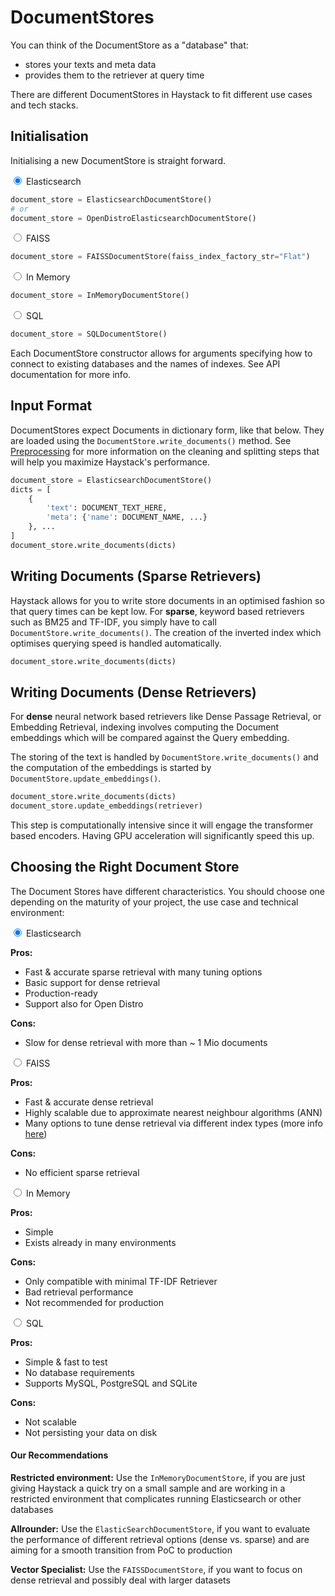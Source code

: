 <!---
title: "Document Store"
metaTitle: "Document Store"
metaDescription: ""
slug: "/docs/documentstore"
date: "2020-09-03"
id: "documentstoremd"
--->

# DocumentStores

You can think of the DocumentStore as a "database" that:

- stores your texts and meta data
- provides them to the retriever at query time

There are different DocumentStores in Haystack to fit different use cases and tech stacks.

## Initialisation

Initialising a new DocumentStore is straight forward.

<div class="tabs tabsdsinstall">

<div class="tab">
<input type="radio" id="tab-1-1" name="tab-group-1" checked />
<label class="labelouter" for="tab-1-1">Elasticsearch</label>
<div class="tabcontent">

```python
document_store = ElasticsearchDocumentStore()
# or
document_store = OpenDistroElasticsearchDocumentStore()

```

</div>
</div>

<div class="tab">
<input type="radio" id="tab-1-2" name="tab-group-1" />
<label class="labelouter" for="tab-1-2">FAISS</label>
<div class="tabcontent">

```python
document_store = FAISSDocumentStore(faiss_index_factory_str="Flat")
```

</div>
</div>

<div class="tab">
<input type="radio" id="tab-1-3" name="tab-group-1" />
<label class="labelouter" for="tab-1-3">In Memory</label>
<div class="tabcontent">

```python
document_store = InMemoryDocumentStore()
```

</div>
</div>

<div class="tab">
<input type="radio" id="tab-1-4" name="tab-group-1" />
<label class="labelouter" for="tab-1-4">SQL</label>
<div class="tabcontent">

```python
document_store = SQLDocumentStore()
```

</div>
</div>

</div>

Each DocumentStore constructor allows for arguments specifying how to connect to existing databases and the names of indexes.
See API documentation for more info.

## Input Format

DocumentStores expect Documents in dictionary form, like that below.
They are loaded using the `DocumentStore.write_documents()` method.
See [Preprocessing](/docs/latest/preprocessingmd) for more information on the cleaning and splitting steps that will help you maximize Haystack's performance.

[//]: # "Add link to preprocessing section"

```python
document_store = ElasticsearchDocumentStore()
dicts = [
    {
        'text': DOCUMENT_TEXT_HERE,
        'meta': {'name': DOCUMENT_NAME, ...}
    }, ...
]
document_store.write_documents(dicts)
```

## Writing Documents (Sparse Retrievers)

Haystack allows for you to write store documents in an optimised fashion so that query times can be kept low.
For **sparse**, keyword based retrievers such as BM25 and TF-IDF,
you simply have to call `DocumentStore.write_documents()`.
The creation of the inverted index which optimises querying speed is handled automatically.

```python
document_store.write_documents(dicts)
```

## Writing Documents (Dense Retrievers)

For **dense** neural network based retrievers like Dense Passage Retrieval, or Embedding Retrieval,
indexing involves computing the Document embeddings which will be compared against the Query embedding.

The storing of the text is handled by `DocumentStore.write_documents()` and the computation of the
embeddings is started by `DocumentStore.update_embeddings()`.

```python
document_store.write_documents(dicts)
document_store.update_embeddings(retriever)
```

This step is computationally intensive since it will engage the transformer based encoders.
Having GPU acceleration will significantly speed this up.

<!-- _comment: !! Diagrams of inverted index / document embeds !! -->
<!-- _comment: !! Make this a tab element to show how different datastores are initialized !! -->

## Choosing the Right Document Store

The Document Stores have different characteristics. You should choose one depending on the maturity of your project, the use case and technical environment:

<div class="tabs tabsdschoose">

<div class="tab">
<input type="radio" id="tab-2-1" name="tab-group-2" checked />
<label class="labelouter" for="tab-2-1">Elasticsearch</label>
<div class="tabcontent">

**Pros:**

- Fast & accurate sparse retrieval with many tuning options
- Basic support for dense retrieval
- Production-ready
- Support also for Open Distro

**Cons:**

- Slow for dense retrieval with more than ~ 1 Mio documents

</div>
</div>

<div class="tab">
<input type="radio" id="tab-2-2" name="tab-group-2" />
<label class="labelouter" for="tab-2-2">FAISS</label>
<div class="tabcontent">

**Pros:**

- Fast & accurate dense retrieval
- Highly scalable due to approximate nearest neighbour algorithms (ANN)
- Many options to tune dense retrieval via different index types (more info [here](https://github.com/facebookresearch/faiss/wiki/Guidelines-to-choose-an-index))

**Cons:**

- No efficient sparse retrieval

</div>
</div>

<div class="tab">
<input type="radio" id="tab-2-3" name="tab-group-2" />
<label class="labelouter" for="tab-2-3">In Memory</label>
<div class="tabcontent">

**Pros:**

- Simple
- Exists already in many environments

**Cons:**

- Only compatible with minimal TF-IDF Retriever
- Bad retrieval performance
- Not recommended for production

</div>
</div>

<div class="tab">
<input type="radio" id="tab-2-4" name="tab-group-2" />
<label class="labelouter" for="tab-2-4">SQL</label>
<div class="tabcontent">

**Pros:**

- Simple & fast to test
- No database requirements
- Supports MySQL, PostgreSQL and SQLite

**Cons:**

- Not scalable
- Not persisting your data on disk

</div>
</div>

</div>

<div class="recommendation">

#### Our Recommendations

**Restricted environment:** Use the `InMemoryDocumentStore`, if you are just giving Haystack a quick try on a small sample and are working in a restricted environment that complicates running Elasticsearch or other databases

**Allrounder:** Use the `ElasticSearchDocumentStore`, if you want to evaluate the performance of different retrieval options (dense vs. sparse) and are aiming for a smooth transition from PoC to production

**Vector Specialist:** Use the `FAISSDocumentStore`, if you want to focus on dense retrieval and possibly deal with larger datasets

</div>
